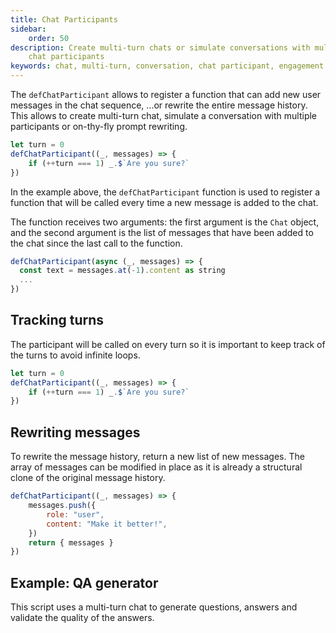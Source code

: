```yaml
---
title: Chat Participants
sidebar:
    order: 50
description: Create multi-turn chats or simulate conversations with multiple
    chat participants
keywords: chat, multi-turn, conversation, chat participant, engagement
---
```



The `defChatParticipant` allows to register a function that can add new user messages in the chat sequence, ...or rewrite the entire message history.
This allows to create multi-turn chat, simulate a conversation with multiple participants or on-thy-fly prompt rewriting.

```js
let turn = 0
defChatParticipant((_, messages) => {
    if (++turn === 1) _.$`Are you sure?`
})
```

In the example above, the `defChatParticipant` function is used to register a function that will be called every time a new message is added to the chat.

The function receives two arguments: the first argument is the `Chat` object, and the second argument is the list of messages that have been added to the chat since the last call to the function.

```js
defChatParticipant(async (_, messages) => {
  const text = messages.at(-1).content as string
  ...
})
```

## Tracking turns

The participant will be called on every turn so it is important to keep track of the turns to avoid infinite loops.

```js
let turn = 0
defChatParticipant((_, messages) => {
    if (++turn === 1) _.$`Are you sure?`
})
```

## Rewriting messages

To rewrite the message history, return a new list of new messages. The array of messages can be modified in place as it is already a structural clone of the original message history.

```js
defChatParticipant((_, messages) => {
    messages.push({
        role: "user",
        content: "Make it better!",
    })
    return { messages }
})
```

## Example: QA generator

This script uses a multi-turn chat to generate questions, answers and validate the quality of the answers.

<Code code={scriptSource} wrap={true} lang="js" title="qa-gen.genai.mjs" />
